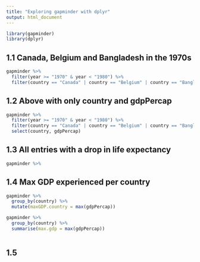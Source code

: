 ```yaml
---
title: "Exploring gapminder with dplyr"
output: html_document
---
```


```r
library(gapminder)
library(dplyr)
```

## 1.1 Canada, Belgium and Bangladesh in the 1970s
```r
gapminder %>%
  filter(year >= "1970" & year < "1980") %>%
  filter(country == "Canada" | country == "Belgium" | country == "Bangladesh")
```

## 1.2 Above with only country and gdpPercap
```r
gapminder %>%
  filter(year >= "1970" & year < "1980") %>%
  filter(country == "Canada" | country == "Belgium" | country == "Bangladesh")%>%
  select(country, gdpPercap)

```

## 1.3 All entries with a drop in life expectancy
```r
gapminder %>%

```

## 1.4 Max GDP experienced per country
```r
gapminder %>%
  group_by(country) %>%
  mutate(maxGDP.country = max(gdpPercap))

gapminder %>%
  group_by(country) %>%
  summarise(max.gdp = max(gdpPercap))
  
```

## 1.5 